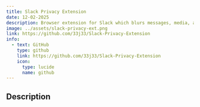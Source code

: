 ---
title: Slack Privacy Extension
date: 12-02-2025
description: Browser extension for Slack which blurs messages, media, and other content until you need to view them. Perfect for those who work in public spaces or frequently share their screen during meetings.
image: ../assets/slack-privacy-ext.png
link: https://github.com/33j33/Slack-Privacy-Extension
info:
  - text: GitHub
    type: github
    link: https://github.com/33j33/Slack-Privacy-Extension
    icon:
      type: lucide
      name: github
---

## Description



